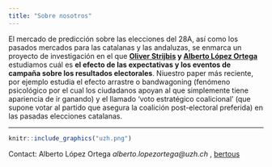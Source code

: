 ```yaml
---
title: "Sobre nosotros"
---
```


El mercado de predicción sobre las elecciones del 28A, así como los pasados mercados para las catalanas y las andaluzas, se enmarca un proyecto de investigación en el que __[Oliver Strijbis](https://www.ipz.uzh.ch/de/institut/mitarbeitende/staff/strijbis.html) y [Alberto López Ortega](https://www.ipz.uzh.ch/de/institut/mitarbeitende/staff/lopez-ortega.html)__ estudiamos cuál es __el efecto de las expectativas y los eventos de campaña sobre los resultados electorales__. Niuestro paper más reciente, por ejemplo estudia el efecto arrastre o bandwagoning (fenómeno psicológico por el cual los ciudadanos apoyan al que simplemente tiene apariencia de ir ganando) y el llamado ‘voto estratégico coalicional’ (que supone votar al partido que asegura la coalición post-electoral preferida) en las pasadas elecciones catalanas.

_________________

```r
knitr::include_graphics("uzh.png")
```

Contact: Alberto López Ortega _alberto.lopezortega@uzh.ch_ , [bertous](https://twitter.com/bertous)

